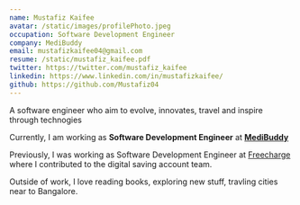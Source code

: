 ```yaml
---
name: Mustafiz Kaifee
avatar: /static/images/profilePhoto.jpeg
occupation: Software Development Engineer
company: MediBuddy
email: mustafizkaifee04@gmail.com
resume: /static/mustafiz_kaifee.pdf
twitter: https://twitter.com/mustafiz_kaifee
linkedin: https://www.linkedin.com/in/mustafizkaifee/
github: https://github.com/Mustafiz04
---
```


A software engineer who aim to evolve, innovates, travel and inspire through technogies

Currently, I am working as **Software Development Engineer** at **[MediBuddy](https://www.medibuddy.in/)**

Previously, I was working as Software Development Engineer at [Freecharge](https://www.freecharge.in/) where I contributed to the digital saving account team.

Outside of work, I love reading books, exploring new stuff, travling cities near to Bangalore.